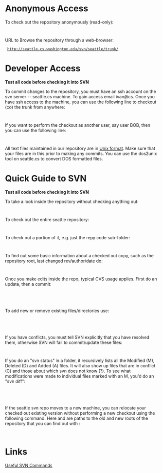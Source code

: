 = Anonymous Access =

To check out the repository anonymously (read-only):

  {{{svn co http://seattle.cs.washington.edu/svn/seattle/trunk/}}}

URL to Browse the repository through a web-browser:
  http://seattle.cs.washington.edu/svn/seattle/trunk/

= Developer Access =

'''Test all code before checking it into SVN'''

To commit changes to the repository, you must have an ssh account on the svn server -- seattle.cs machine. To gain access email ivan@cs. Once you have ssh access to the machine, you can use the following line to checkout (co) the trunk from anywhere:

  {{{svn co svn+ssh://seattle.cs.washington.edu/seattle/trunk/}}}

If you want to perform the checkout as another user, say user BOB, then you can use the following line:

  {{{svn co svn+ssh://BOB@seattle.cs.washington.edu/seattle/trunk/}}}

All text files maintained in our repository are in [http://en.wikipedia.org/wiki/Newline Unix format]. Make sure that your files are in this prior to making any commits. You can use the dos2unix tool on seattle.cs to convert DOS formatted files.


= Quick Guide to SVN =

'''Test all code before checking it into SVN'''

To take a look inside the repository without checking anything out:
  {{{svn list svn+ssh://seattle.cs.washington.edu/seattle/trunk/repy}}}

To check out the entire seattle repository:
  {{{svn checkout svn+ssh://seattle.cs.washington.edu/seattle}}}

To check out a portion of it, e.g. just the repy code sub-folder:
  {{{svn checkout svn+ssh://seattle.cs.washington.edu/seattle/trunk/repy}}}

To find out some basic information about a checked out copy, such as the repository root, last changed rev/author/date do:
  {{{svn info}}}

Once you make edits inside the repo, typical CVS usage applies. First do an update, then a commit:
  {{{svn update}}}
  {{{svn commit}}}

To add new or remove existing files/directories use:
  {{{svn add [filename]}}}
  {{{svn remove [filename]}}}

If you have conflicts, you must tell SVN explicitly that you have resolved them, otherwise SVN will fail to commit\update these files:
  {{{svn resolve [filename]}}}

If you do an "svn status" in a folder, it recursively lists all the Modified (M), Deleted (D) and Added (A) files. It will also show up files that are in conflict (C) and those about which svn does not know (?). To see what modifications were made to individual files marked with an M, you'd do an "svn diff": 
  {{{svn status}}}

  {{{svn diff [filename]}}}

If the seattle svn repo moves to a new machine, you can relocate your checked out existing version without performing a new checkout using the following command. Here {{{old_repo}}} and {{{new_repo}}} are paths to the old and new roots of the repository that you can find out with {{{svn info}}}:

  {{{svn sw --relocate old_repo new_repo}}}

= Links =

[http://wiki.greenstone.org/wiki/index.php/Useful_SVN_Commands Useful SVN Commands]
